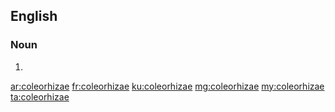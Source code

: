 ==English==

===Noun===
{{head|en|plural}}

# {{plural of|coleorhiza|lang=en|nocat=1}}

[[ar:coleorhizae]]
[[fr:coleorhizae]]
[[ku:coleorhizae]]
[[mg:coleorhizae]]
[[my:coleorhizae]]
[[ta:coleorhizae]]